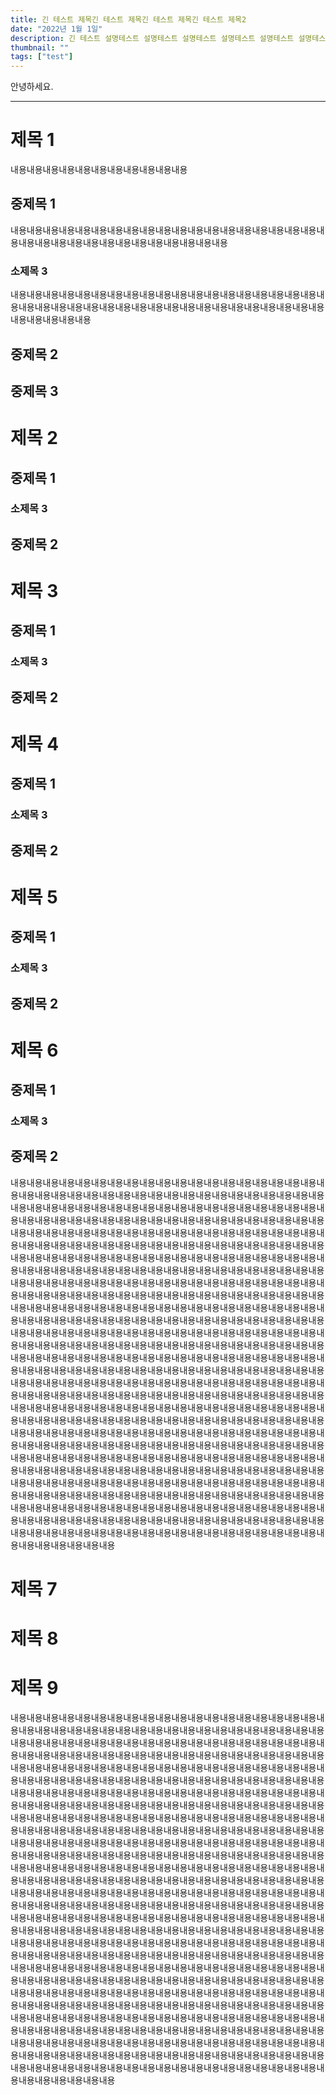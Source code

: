```yaml
---
title: 긴 테스트 제목긴 테스트 제목긴 테스트 제목긴 테스트 제목2
date: "2022년 1월 1일"
description: 긴 테스트 설명테스트 설명테스트 설명테스트 설명테스트 설명테스트 설명테스트 설명2
thumbnail: ""
tags: ["test"]
---
```


안녕하세요.<br/>

---

# 제목 1

내용내용내용내용내용내용내용내용내용내용내용

## 중제목 1

내용내용내용내용내용내용내용내용내용내용내용내용내용내용내용내용내용내용내용내용내용내용내용내용내용내용내용내용내용내용내용내용내용

### 소제목 3

내용내용내용내용내용내용내용내용내용내용내용내용내용내용내용내용내용내용내용내용내용내용내용내용내용내용내용내용내용내용내용내용내용내용내용내용내용내용내용내용내용내용내용내용

## 중제목 2

## 중제목 3

# 제목 2

## 중제목 1

### 소제목 3

## 중제목 2

# 제목 3

## 중제목 1

### 소제목 3

## 중제목 2

# 제목 4

## 중제목 1

### 소제목 3

## 중제목 2

# 제목 5

## 중제목 1

### 소제목 3

## 중제목 2

# 제목 6

## 중제목 1

### 소제목 3

## 중제목 2

내용내용내용내용내용내용내용내용내용내용내용내용내용내용내용내용내용내용내용내용내용내용내용내용내용내용내용내용내용내용내용내용내용내용내용내용내용내용내용내용내용내용내용내용내용내용내용내용내용내용내용내용내용내용내용내용내용내용내용내용내용내용내용내용내용내용내용내용내용내용내용내용내용내용내용내용내용내용내용내용내용내용내용내용내용내용내용내용내용내용내용내용내용내용내용내용내용내용내용내용내용내용내용내용내용내용내용내용내용내용내용내용내용내용내용내용내용내용내용내용내용내용내용내용내용내용내용내용내용내용내용내용내용내용내용내용내용내용내용내용내용내용내용내용내용내용내용내용내용내용내용내용내용내용내용내용내용내용내용내용내용내용내용내용내용내용내용내용내용내용내용내용내용내용내용내용내용내용내용내용내용내용내용내용내용내용내용내용내용내용내용내용내용내용내용내용내용내용내용내용내용내용내용내용내용내용내용내용내용내용내용내용내용내용내용내용내용내용내용내용내용내용내용내용내용내용내용내용내용내용내용내용내용내용내용내용내용내용내용내용내용내용내용내용내용내용내용내용내용내용내용내용내용내용내용내용내용내용내용내용내용내용내용내용내용내용내용내용내용내용내용내용내용내용내용내용내용내용내용내용내용내용내용내용내용내용내용내용내용내용내용내용내용내용내용내용내용내용내용내용내용내용내용내용내용내용내용내용내용내용내용내용내용내용내용내용내용내용내용내용내용내용내용내용내용내용내용내용내용내용내용내용내용내용내용내용내용내용내용내용내용내용내용내용내용내용내용내용내용내용내용내용내용내용내용내용내용내용내용내용내용내용내용내용내용내용내용내용내용내용내용내용내용내용내용내용내용내용내용내용내용내용내용내용내용내용내용내용내용내용내용내용내용내용내용내용내용내용내용내용내용내용내용내용내용내용내용내용내용내용내용내용내용내용내용내용내용내용내용내용내용내용내용내용내용내용내용내용내용내용내용내용내용내용내용내용내용내용내용내용내용내용내용내용내용내용내용내용내용내용내용내용내용내용내용내용내용내용내용내용내용내용내용내용내용내용내용내용내용내용내용내용내용내용내용내용내용내용내용내용내용내용내용내용내용내용내용내용내용내용내용내용내용내용내용내용내용내용내용내용내용내용내용내용내용내용내용내용내용내용내용내용내용내용내용내용내용내용내용내용내용내용내용내용내용내용내용내용내용내용내용내용내용내용내용내용내용내용내용내용내용내용내용내용내용내용내용내용내용내용내용내용내용내용내용내용내용내용내용내용내용내용내용내용내용내용내용내용내용내용내용내용

# 제목 7

# 제목 8

# 제목 9

내용내용내용내용내용내용내용내용내용내용내용내용내용내용내용내용내용내용내용내용내용내용내용내용내용내용내용내용내용내용내용내용내용내용내용내용내용내용내용내용내용내용내용내용내용내용내용내용내용내용내용내용내용내용내용내용내용내용내용내용내용내용내용내용내용내용내용내용내용내용내용내용내용내용내용내용내용내용내용내용내용내용내용내용내용내용내용내용내용내용내용내용내용내용내용내용내용내용내용내용내용내용내용내용내용내용내용내용내용내용내용내용내용내용내용내용내용내용내용내용내용내용내용내용내용내용내용내용내용내용내용내용내용내용내용내용내용내용내용내용내용내용내용내용내용내용내용내용내용내용내용내용내용내용내용내용내용내용내용내용내용내용내용내용내용내용내용내용내용내용내용내용내용내용내용내용내용내용내용내용내용내용내용내용내용내용내용내용내용내용내용내용내용내용내용내용내용내용내용내용내용내용내용내용내용내용내용내용내용내용내용내용내용내용내용내용내용내용내용내용내용내용내용내용내용내용내용내용내용내용내용내용내용내용내용내용내용내용내용내용내용내용내용내용내용내용내용내용내용내용내용내용내용내용내용내용내용내용내용내용내용내용내용내용내용내용내용내용내용내용내용내용내용내용내용내용내용내용내용내용내용내용내용내용내용내용내용내용내용내용내용내용내용내용내용내용내용내용내용내용내용내용내용내용내용내용내용내용내용내용내용내용내용내용내용내용내용내용내용내용내용내용내용내용내용내용내용내용내용내용내용내용내용내용내용내용내용내용내용내용내용내용내용내용내용내용내용내용내용내용내용내용내용내용내용내용내용내용내용내용내용내용내용내용내용내용내용내용내용내용내용내용내용내용내용내용내용내용내용내용내용내용내용내용내용내용내용내용내용내용내용내용내용내용내용내용내용내용내용내용내용내용내용내용내용내용내용내용내용내용내용내용내용내용내용내용내용내용내용내용내용내용내용내용내용내용내용내용내용내용내용내용내용내용내용내용내용내용내용내용내용내용내용내용내용내용내용내용내용내용내용내용내용내용내용내용내용내용내용내용내용내용내용내용내용내용내용내용내용내용내용내용내용내용내용내용내용내용내용내용내용내용내용내용내용내용내용내용내용내용내용내용내용내용내용내용내용내용내용내용내용내용내용내용내용내용내용내용내용내용내용내용내용내용내용내용내용내용내용내용내용내용내용내용내용내용내용내용내용내용내용내용내용내용내용내용내용내용내용내용내용내용내용내용내용내용내용내용내용내용내용내용내용내용내용내용내용내용내용내용내용내용내용내용내용내용내용내용내용내용내용내용
